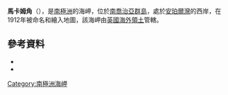 {{coord|54|4|S|37|25|W|source:GNIS|display=title}}

'''馬卡姆角'''（{{lang-en|Markham Point}}），是[[南極洲|南極洲]]的海岬，位於[[南喬治亞群島|南喬治亞群島]]，處於[[安珀爾灣|安珀爾灣]]的西岸，在1912年被命名和繪入地圖，該海岬由[[英國海外領土|英國海外領土]]管轄。

==參考資料==
*{{cite gnis | type = antarid | id = 9430| name = Markham Point| accessdate = 2013-08-09}}
*{{usgs-gazetteer|id=9430}}

{{Antarctica-geo-stub}}
[[Category:南極洲海岬|Category:南極洲海岬]]